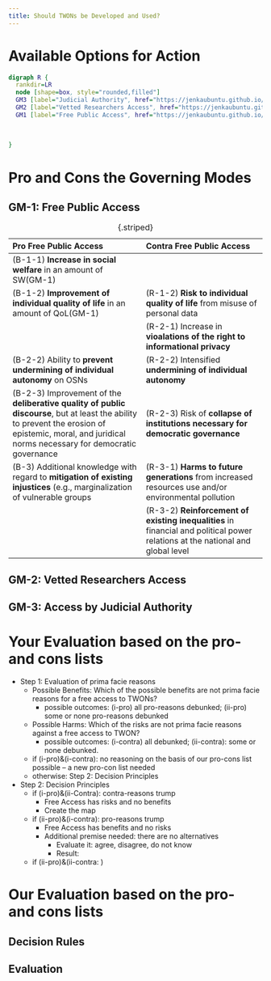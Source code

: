 ```yaml
---
title: Should TWONs be Developed and Used?
---
```


# Available Options for Action

```dot
digraph R {
  rankdir=LR
  node [shape=box, style="rounded,filled"]
  GM3 [label="Judicial Authority", href="https://jenkaubuntu.github.io/twon-website-mockup.github.io/TWON-Analysis.html#gm-3-access-by-judicial-authority"]
  GM2 [label="Vetted Researchers Access", href="https://jenkaubuntu.github.io/twon-website-mockup.github.io/TWON-Analysis.html#gm-2-vetted-researchers-access"]
  GM1 [label="Free Public Access", href="https://jenkaubuntu.github.io/twon-website-mockup.github.io/TWON-Analysis.html#gm-1-free-public-access"]
  
  
  
}
```

<!--
```dot
digraph D {

  node [shape=plaintext];

  A [ label=<
   <table border="1" cellborder="0" cellspacing="1">
     <tr><td align="left"><b>Free Public Access</b></td></tr>
     <tr><td align="left">Ownership: </td></tr>
     <tr><td align="left"><font color="darkgreen">Access:</font></td></tr>
   </table>>];

  B [ label=<
   <table border="1" cellborder="0" cellspacing="1">
     <tr><td align="left"><b>Vetted Researchers <br/>Access</b></td></tr>
     <tr><td align="left">Ownership</td></tr>
     <tr><td align="left"><font color="darkgreen">Access</font></td></tr>
   </table>>];

  C [ label=<
   <table border="1" cellborder="0" cellspacing="1">
     <tr><td align="left"><b>Judicial Authority</b></td></tr>
     <tr><td align="left">Ownership</td></tr>
     <tr><td align="left"><font color="red">Access</font></td></tr>
   </table>>];

}
``` 
-->

# Pro and Cons the Governing Modes

## GM-1: Free Public Access


| Pro Free Public Access | Contra Free Public Access |
|:----------------------|:--------------------|
| (B-1-1) **Increase in social welfare** in an amount of SW(GM-1)     |  |
| (B-1-2) **Improvement of individual quality of life** in an amount of QoL(GM-1) | (R-1-2) **Risk to individual quality of life** from misuse of personal data |
| | (R-2-1) Increase in **vioalations of the right to informational privacy** | 
| (B-2-2) Ability to **prevent undermining of individual autonomy** on OSNs | (R-2-2) Intensified **undermining of individual autonomy** |
| (B-2-3) Improvement of the **deliberative quality of public discourse**, but at least the ability to prevent the erosion of epistemic, moral, and juridical norms necessary for democratic governance | (R-2-3) Risk of **collapse of institutions necessary for democratic governance**
| (B-3) Additional knowledge with regard to **mitigation of existing injustices** (e.g., marginalization of vulnerable groups | (R-3-1) **Harms to future generations** from increased resources use and/or environmental pollution |
| | (R-3-2) **Reinforcement of existing inequalities** in financial and political power relations at the national and global level |
: {.striped}


## GM-2: Vetted Researchers Access 


## GM-3: Access by Judicial Authority

# Your Evaluation based on the pro- and cons lists

* Step 1: Evaluation of prima facie reasons
  * Possible Benefits: Which of the possible benefits are not prima facie reasons for a free access to TWONs? 
    * possible outcomes: (i-pro) all pro-reasons debunked; (ii-pro) some or none pro-reasons debunked
  * Possible Harms: Which of the risks are not prima facie reasons against a free access to TWON?
    * possible outcomes: (i-contra) all debunked;
    (ii-contra): some or none debunked.
  * if (i-pro)&(i-contra): no reasoning on the basis of our pro-cons list possible -- a new pro-con list needed
  * otherwise: Step 2: Decision Principles

* Step 2: Decision Principles
  * if (i-pro)&(ii-Contra): contra-reasons trump
    * Free Access has risks and no benefits
    * Create the map
  * if (ii-pro)&(i-contra): pro-reasons trump
    * Free Access has benefits and no risks
    * Additional premise needed: there are no alternatives
      * Evaluate it: agree, disagree, do not know
      * Result: 
  * if (ii-pro)&(ii-contra: )


# Our Evaluation based on the pro- and cons lists

## Decision Rules

## Evaluation 
